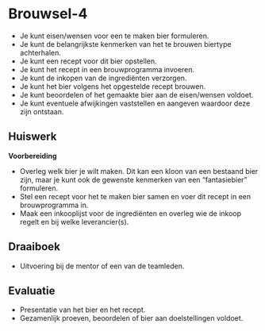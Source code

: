# Brouwsel-4 {#brouwsel-4}

::: {.intro data-latex=""}

-  Je kunt eisen/wensen voor een te maken bier formuleren.
-  Je kunt de belangrijkste kenmerken van het te brouwen biertype achterhalen.
-  Je kunt een recept voor dit bier opstellen.
-  Je kunt het recept in een brouwprogramma invoeren.
-  Je kunt de inkopen van de ingrediënten verzorgen.
-  Je kunt het bier volgens het opgestelde recept brouwen.
-  Je kunt beoordelen of het gemaakte bier aan de eisen/wensen voldoet.
-  Je kunt eventuele afwijkingen vaststellen en aangeven waardoor deze zijn ontstaan.

:::

## Huiswerk {#b4-huiswerk}

**Voorbereiding**

-  Overleg welk bier je wilt maken. Dit kan een kloon van een bestaand bier zijn, maar je kunt ook de gewenste kenmerken van een "fantasiebier" formuleren.
-  Stel een recept voor het te maken bier samen en voer dit recept in een brouwprogramma in.
-  Maak een inkooplijst voor de ingrediënten en overleg wie de inkoop regelt en bij welke leverancier(s).

## Draaiboek {#b4-draaiboek}

-  Uitvoering bij de mentor of een van de teamleden.

## Evaluatie {#b4-evaluatie}

-  Presentatie van het bier en het recept.
-  Gezamenlijk proeven, beoordelen of bier aan doelstellingen voldoet.

